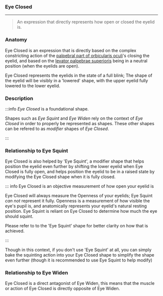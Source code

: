 ### Eye Closed

***

> An expression that directly represents how 
> open or closed the eyelid is. 

### Anatomy


Eye Closed is an expression that is directly based on the complex constricting action of the 
[palpebral part of orbicularis oculi](https://en.wikipedia.org/wiki/Orbicularis_oculi_muscle)'s 
closing the eyelid, and based on the 
[levator palpebrae superioris](https://en.wikipedia.org/wiki/Levator_palpebrae_superioris_muscle) 
being in a neutral position (when the eyelids are open).

Eye Closed represents the eyelids in the state of a full blink; 
The shape of the eyelid will be visibly in a 'lowered' shape, with the upper eyelid fully 
lowered to the lower eyelid. 

### Description

:::info *Eye Closed* is a foundational shape. 

Shapes such as *Eye Squint* and *Eye Widen* rely on the 
context of *Eye Closed* in order to properly be represented 
as shapes. These other shapes can be refered to as *modifier* 
shapes of *Eye Closed*.

:::

### Relationship to Eye Squint

Eye Closed is also helped by 'Eye Squint', a modifier shape that helps position the eyelid 
even further by shifting the lower eyelid when Eye Closed is fully open, and helps 
position the eyelid to be in a raised state by modifying the Eye Closed shape when it 
is fully closed.

::: info Eye Closed is an objective measurement of how open your eyelid is

Eye Closed will always measure the Openness of your eyelids; Eye Squint *can not* 
represent it fully. Openness is a measurement of how visible the eye's pupil is, and 
anatomically represents your eyelid's natural resting position. Eye Squint is reliant 
on Eye Closed to determine how much the eye should squint. 

Please refer to to the 'Eye Squint' shape for better clarity on how that is achieved.

:::

Though in this context, if you don't use 'Eye Squint' at all, you can simply bake 
the squinting action into your Eye Closed shape to simplify the shape even further 
(though it is recommended to use Eye Squint to help modify)

### Relationship to Eye Widen

Eye Closed is a direct antagonist of Eye Widen, this means that the muscle or action of 
Eye Closed is directly opposite of Eye Widen.